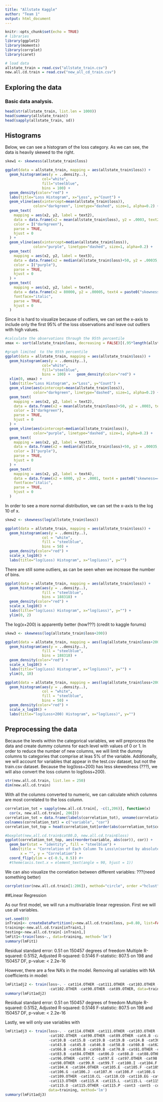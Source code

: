 ```yaml
---
title: "Allstate Kaggle"
author: "Team 1"
output: html_document
---
```


```r
knitr::opts_chunk$set(echo = TRUE)
# libraries
library(ggplot2)
library(moments)
library(corrplot)
library(caret)

# load data
allstate_train = read.csv("allstate_train.csv")
new.all.cd.train = read.csv("new_all_cd_train.csv")

```

## Exploring the data

### Basic data analysis.

```r

head(str(allstate_train, list.len = 1000))
head(summary(allstate_train))
head(sapply(allstate_train, sd))
```

## Histograms

Below, we can see a histogram of the loss category. As we can see, the data is heavily skewed to the right.

```r
skew1 <- skewness(allstate_train$loss)

ggplot(data = allstate_train, mapping = aes(allstate_train$loss)) + 
  geom_histogram(aes(y = ..density..), 
                 col="white", 
                 fill="steelblue", 
                 bins = 100) + 
  geom_density(color="red") +
  labs(title="Loss Histogram", x="Loss", y="Count") +
  geom_vline(aes(xintercept=mean(allstate_train$loss)),
             color="darkgreen", linetype="dashed", size=1, alpha=0.2) +
  geom_text(
    mapping = aes(x2, y2, label = text2),
    data = data.frame(x2 = mean(allstate_train$loss), y2 = .0003, text2 = "mean[loss]==3037.338"),
    color = I("darkgreen"),
    parse = TRUE,
    hjust = 0
  ) +
  geom_vline(aes(xintercept=median(allstate_train$loss)),
             color="purple", linetype="dashed", size=1, alpha=0.2) +
  geom_text(
    mapping = aes(x2, y2, label = text3),
    data = data.frame(x2 = median(allstate_train$loss)+50, y2 = .00035, text3 = "median[loss]==2115.57"),
    color = I("purple"),
    parse = TRUE,
    hjust = 0
  ) +
  geom_text(
    mapping = aes(x2, y2, label = text4),
    data = data.frame(x2 = 80000, y2 = .00005, text4 = paste0("skewness==", round(skew1, 3))),
    fontface="italic",
    parse = TRUE,
    hjust = 0
  ) 

```

Since it is hard to visualize because of outliers, we can set the x-axis to include only the first 95% of the loss observations and leave out outliers with high values.

```r
#calculate the observations through the 95th percentile
xmax <- sort(allstate_train$loss, decreasing = FALSE)[(.95*length(allstate_train$loss))]

#graph limited  to the 95th percentile
ggplot(data = allstate_train, mapping = aes(allstate_train$loss)) + 
  geom_histogram(aes(y = ..density..), 
                 col="white", 
                 fill="steelblue", 
                 bins = 100) +   geom_density(color="red") + 
  xlim(0, xmax) +
  labs(title="Loss Histogram", x="Loss", y="Count") +
  geom_vline(aes(xintercept=mean(allstate_train$loss)),
             color="darkgreen", linetype="dashed", size=1, alpha=0.2) +
  geom_text(
    mapping = aes(x2, y2, label = text2),
    data = data.frame(x2 = mean(allstate_train$loss)+50, y2 = .0003, text2 = "mean[loss]==3037.338"),
    color = I("darkgreen"),
    parse = TRUE,
    hjust = 0
  ) +
  geom_vline(aes(xintercept=median(allstate_train$loss)),
             color="purple", linetype="dashed", size=1, alpha=0.2) +
  geom_text(
    mapping = aes(x2, y2, label = text3),
    data = data.frame(x2 = median(allstate_train$loss)+50, y2 = .00035, text3 = "median[loss]==2115.57"),
    color = I("purple"),
    parse = TRUE,
    hjust = 0
  ) +
  geom_text(
    mapping = aes(x2, y2, label = text4),
    data = data.frame(x2 = 6000, y2 = .0001, text4 = paste0("skewness==", round(skew1, 3))),
    fontface="italic",
    parse = TRUE,
    hjust = 0
  )  
```

In order to see a more normal distribution, we can set the x-axis to the log 10 of x.

```r
skew2 <- skewness(log(allstate_train$loss))

ggplot(data = allstate_train, mapping = aes(allstate_train$loss)) + 
  geom_histogram(aes(y = ..density..),
                 col = "white",
                 fill = "steelblue",
                 bins = 50) + 
  geom_density(color="red") + 
  scale_x_log10() +
  labs(title="log(Loss) Histogram", x="log(Loss)", y="")
```

There are still some outliers, as can be seen when we increase the number of bins.


```r

ggplot(data = allstate_train, mapping = aes(allstate_train$loss)) + 
  geom_histogram(aes(y = ..density..),
                 fill = "steelblue",
                 bins = 188318) + 
  geom_density(color="red") + 
  scale_x_log10() +
  labs(title="log(Loss) Histogram", x="log(Loss)", y="") +
  ylim(0, 2)
```

The log(x+200) is apparently better (how???) (credit to kaggle forums)

```r
skew3 <- skewness(log(allstate_train$loss+200))

ggplot(data = allstate_train, mapping = aes(log(allstate_train$loss+200))) + 
  geom_histogram(aes(y = ..density..),
                 fill = "steelblue",
                 bins = 188318) + 
  geom_density(color="red") + 
  scale_x_log10() +
  labs(title="log(Loss) Histogram", x="log(Loss)", y="") +
  ylim(0, 10)

ggplot(data = allstate_train, mapping = aes(log(allstate_train$loss+200))) + 
  geom_histogram(aes(y = ..density..),
                 col = "white",
                 fill = "steelblue",
                 bins = 50) + 
  geom_density(color="red") + 
  scale_x_log10() +
  labs(title="log(Loss+200) Histogram", x="log(Loss)", y="")

```

## Preprocessing the data

Because the levels within the categorical variables, we will preprocess the data and create dummy columns for each level with values of 0 or 1. In order to reduce the number of new columns, we will limit the dummy columns to categories that comprise at leas 5% of the variable. Additionally, we will account for variables that appear in the test.csv dataset, but not the train.csv dataset. Because the log(loss+200) has less skewedness (???), we will also convert the loss column to log(loss+200).

```r
str(new.all.cd.train, list.len = 250)
dim(new.all.cd.train)
```

With all the columns converted to numeric, we can calculate which columns are most correlated to the loss column.

```r
correlation_tot = sapply(new.all.cd.train[, -c(1,206)], function(x)
  cor(x, new.all.cd.train[, 206]))
correlation_tot = data.frame(labels(correlation_tot), unname(correlation_tot))
colnames(correlation_tot) = c("variable", "cor")
correlation_tot_top = head(correlation_tot[order(abs(correlation_tot$cor),decreasing = TRUE),], 20)

#boxplot(new.all.cd.train$cat80.D, new.all.cd.train$loss)
ggplot(correlation_tot_top, aes(reorder(variable, abs(cor)), cor)) +
  geom_bar(stat = "identity", fill = "steelblue") +
  labs(title = "Correlation of Each Column To Loss\n(sorted by absolute value, top 20)",
       x = "", y = "Correlation") +
  coord_flip(ylim = c(-0.5, 0.5)) #+
  #theme(axis.text.x = element_text(angle = 90, hjust = 1))

```

We can also visualize the correlation between different variables:
???(need something better)

```r

corrplot(cor(new.all.cd.train[1:206]), method="circle", order ="hclust")

```


##Linear Regression

As our first model, we will run a multivariable linear regression. First we will use all variables.

```r

set.seed(0)
inTrain1<- createDataPartition(y=new.all.cd.train$loss, p=0.80, list=FALSE, times=1)
training<-new.all.cd.train[inTrain1,]
testing<-new.all.cd.train[-inTrain1,]
lmFit1<-train(loss~., data=training, method='lm')
summary(lmFit1)

```
Residual standard error: 0.51 on 150457 degrees of freedom
Multiple R-squared:  0.5152,	Adjusted R-squared:  0.5146 
F-statistic: 807.5 on 198 and 150457 DF,  p-value: < 2.2e-16

However, there are a few NA's in the model. Removing all variables with NA coefficients in model:

```r

lmFit1adj2 <- train(loss~. - cat114.OTHER -cat111.OTHER -cat103.OTHER -cat101.OTHER
                    -cat102.OTHER -cat90.OTHER -cat89.OTHER, data=training, method='lm')
summary(lmFit1adj2)
```
Residual standard error: 0.51 on 150457 degrees of freedom
Multiple R-squared:  0.5152,	Adjusted R-squared:  0.5146 
F-statistic: 807.5 on 198 and 150457 DF,  p-value: < 2.2e-16

Lastly, we will only use variables with 
```r
lmFit1adj3 <- train(loss~. - cat114.OTHER -cat111.OTHER -cat103.OTHER -cat101.OTHER
                    -cat102.OTHER -cat90.OTHER -cat89.OTHER -cat6.B -cat8.B -cat10.B
                    -cat10.B -cat15.B -cat19.B -cat19.B -cat24.B -cat30.B -cat33.B 
                    -cat43.B -cat45.B -cat46.B -cat58.B -cat60.B -cat62.B -cat64.B
                    -cat66.B -cat68.B -cat69.B -cat70.B -cat81.OTHER -cat82.B -cat82.B
                    -cat83.B -cat84.OTHER -cat86.D -cat88.D -cat88.OTHER -cat92.OTHER
                    -cat96.OTHER -cat97.C -cat97.E -cat97.OTHER -cat98.C -cat98.D
                    -cat98.OTHER -cat99.R -cat99.T -cat100.I -cat104.F -cat104.G -cat104.H 
                    -cat104.K -cat104.OTHER -cat105.E -cat105.F -cat105.H -cat106.F
                    -cat106.G -cat106.J -cat107.H -cat108.F -cat108.G -cat108.G -cat109.BI
                    -cat109.OTHER -cat110.CL -cat110.CO -cat110.EG -cat110.OTHER -cat113.AX
                    -cat113.OTHER -cat115.K -cat115.L -cat115.L -cat115.M -cat115.N -cat115.N
                    -cat115.O -cat115.OTHER -cat115.P -cont3 -cont5 -cont6 -cont13, 
                    data=training, method='lm')
summary(lmFit1adj3)


```

